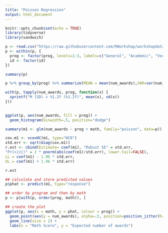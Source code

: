 ```yaml
---
title: "Poisson Regression"
output: html_document
---
```


```r
knitr::opts_chunk$set(echo = TRUE)
library(tidyverse)
library(sandwich)
```

```r
p <- read.csv("https://raw.githubusercontent.com/RWorkshop/workshopdatasets/master/poissreg.csv")
p <- within(p, {
  prog <- factor(prog, levels=1:3, labels=c("General", "Academic", "Vocational"))
  id <- factor(id)
})

summary(p)
```

```r
p %>% group_by(prog) %>% summarize(MEAN = mean(num_awards),VAR=var(num_awards))
```

```r
with(p, tapply(num_awards, prog, function(x) {
  sprintf("M (SD) = %1.2f (%1.2f)", mean(x), sd(x))
}))
 
```

```r

ggplot(p, aes(num_awards, fill = prog)) +
  geom_histogram(binwidth=.5, position="dodge")

```

```r

summary(m1 <- glm(num_awards ~ prog + math, family="poisson", data=p))

```

```r
cov.m1 <- vcovHC(m1, type="HC0")
std.err <- sqrt(diag(cov.m1))
r.est <- cbind(Estimate= coef(m1), "Robust SE" = std.err,
"Pr(>|z|)" = 2 * pnorm(abs(coef(m1)/std.err), lower.tail=FALSE),
LL = coef(m1) - 1.96 * std.err,
UL = coef(m1) + 1.96 * std.err)

r.est

```

```r

## calculate and store predicted values
p$phat <- predict(m1, type="response")

## order by program and then by math
p <- p[with(p, order(prog, math)), ]

## create the plot
ggplot(p, aes(x = math, y = phat, colour = prog)) +
  geom_point(aes(y = num_awards), alpha=.5, position=position_jitter(h=.2)) +
  geom_line(size = 1) +
  labs(x = "Math Score", y = "Expected number of awards")

```
